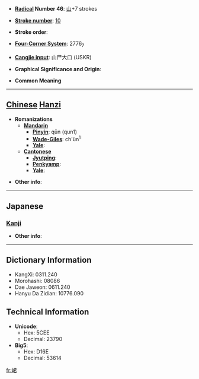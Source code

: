 * '''[[Wiktionary:Chinese radical index| Radical]] Number 46''': [[Wiktionary:Chinese radical index 山|山]]+7 strokes

* '''[[Wiktionary:Chinese total strokes index|Stroke number]]''': [[Wiktionary:Chinese total strokes index 10|10]]

* '''Stroke order''': 

* '''[[Wiktionary:Chinese four corner index|Four-Corner System]]''': 2776<sub>7</sub>

* '''[[Wiktionary:Chinese Cangjie index|Cangjie input]]''': 山尸大口 (USKR)

* '''Graphical Significance and Origin''': 

* '''Common Meaning'''

----

== [[Chinese]] [[Hanzi]] ==

* '''Romanizations'''
** '''[[Mandarin]]'''
*** '''[[Pinyin]]''': qūn (qun1)
*** '''[[Wade-Giles]]''': ch'ün<sup>1</sup>
*** '''[[Yale]]''': 
** '''[[Cantonese]]'''
*** '''[[Jyutping]]''':
*** '''[[Penkyamp]]''': 
*** '''[[Yale]]''': 

* '''Other info''': 

----

==Japanese==
===[[Kanji]]===
{{kanji|on readings=[[きん]] (kin), [[こん]] (kon), [[くん]] (kun)
|kun readings=[[つらなる]] (tsuranaru)
}}

* '''Other info''':  

----

== Dictionary Information ==

* KangXi: 0311.240
* Morohashi: 08086
* Dae Jaweon: 0611.240
* Hanyu Da Zidian: 10776.090

== Technical Information ==

* '''Unicode''':
** Hex: 5CEE
** Decimal: 23790
* '''Big5''':
** Hex: D16E
** Decimal: 53614

[[fr:峮]]